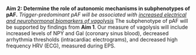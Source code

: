__Aim 2: Determine the role of autonomic mechanisms in subphenotypes of pAF.__ 
*Trigger-predominant pAF will be associated with [increased electrical and neurohormonal biomarkers of vagolysis]{.underline}* 
The subphenotype of pAF will be supported by findings from __Aim 1__. Our measure of vagolysis will include increased levels of NPY and Gal (coronary sinus blood), decreased arrhythmia thresholds (intracardiac electrograms), and decreased high frequency HRV (ECG), measured during EPS. 
